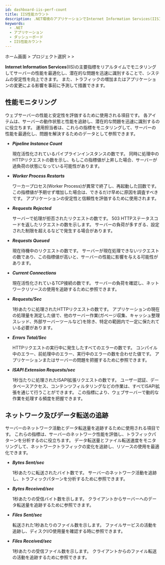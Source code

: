 ```yaml
---
id: dashboard-iis-perf-count
title: IIS性能カウント
description: .NET環境のアプリケーションでInternet Information Services(IIS)の性能と状態をリアルタイムでモニタリングできます。
keywords:
  - .NET
  - アプリケーション
  - ダッシューボード
  - IIS性能カウント
---
```


ホーム画面 &gt; プロジェクト選択 &gt; <Cmdname sid="side_dashboard" className="uitext" /> &gt; <Cmdname sid="side_iisDashboard" className="uitext" />

**Internet Information Services**(IIS)の主要指標をリアルタイムでモニタリングしてサーバーの性能を最適化し、潜在的な問題を迅速に識別することで、システムの安定性を向上できます。 また、トラフィックの増加またはアプリケーションの変更による影響を事前に予測して措置できます。

<ImgLang img='dotnet-dashboard-iis-perf-count.png' desc='IIS性能カウント' />

## 性能モニタリング

ウェブサーバーの性能と安定性を評価するために使用される項目です。 各アイテムは、サーバーの動作状態と性能を追跡し、潜在的な問題を迅速に識別するのに役立ちます。 運用担当者は、これらの指標をモニタリングして、サーバーの性能を最適化し、問題を解決するためのデータとして参照できます。

- **_Pipeline Instance Count_**

  現在活性化されているパイプラインインスタンスの数です。 同時に処理中のHTTPリクエストの数を示し、もしこの指標値が上昇した場合、サーバーが過負荷の状態になっている可能性があります。

- **_Worker Process Restarts_**

  ワーカープロセス(Worker Process)が異常で終了し、再起動した回数です。 この指標値が予期せず増加した場合は、できるだけ早めに原因を調査すべきです。 アプリケーションの安定性と信頼性を評価するために使用されます。

- **_Requests Rejected_**

  サーバーで処理が拒否されたリクエストの数です。 503 HTTPステータスコードを返したリクエストの数を示します。 サーバーの負荷が多すぎる、設定された制限を超えるなどで発生する場合があります。

- **_Requests Queued_**

  現在待機中のリクエストの数です。 サーバーが現在処理できないリクエストの数であり、この指標値が高いと、サーバーの性能に影響を与える可能性があります。

- **_Current Connections_**

  現在活性化されているTCP接続の数です。 サーバーの負荷を確認し、ネットワークリソースの使用を追跡するために参照できます。

- **_Requests/Sec_**

  1秒あたりに処理されたHTTPリクエストの数です。 アプリケーションの現在の処理量を測定した値で、他のサーバー作業(ガベージ収集、キャッシュ整理スレッド、外部サーバーツールなど)を除き、特定の範囲内で一定に保たれている必要があります。

- **_Errors Total/Sec_**

  HTTPリクエストの実行中に発生したすべてのエラーの数です。 コンパイル中のエラー、前処理中のエラー、実行中のエラーの数を合わせた値です。 アプリケーションまたはサーバーの問題を把握するために参照できます。

- **_ISAPI Extension Requests/sec_**

  1秒当たりに処理されたISAPI拡張リクエストの数です。 ユーザー認証、データベースアクセス、コンテンツフィルタリングなどの作業は、すべてISAPI拡張を通じて行うことができます。 この指標により、ウェブサーバーで動的な作業を処理する頻度を把握できます。

## ネットワーク及びデータ転送の追跡

サーバーのネットワーク活動とデータ転送量を追跡するために使用される項目です。 これらの指標は、サーバーのネットワーク性能を評価し、トラフィックパターンを分析するのに役立ちます。 データ転送量とファイル転送速度をモニタリングして、ネットワークトラフィックの変化を追跡し、リソースの使用を最適化できます。

- **_Bytes Sent/sec_**

  1秒あたりに転送されたバイト数です。 サーバーのネットワーク活動を追跡し、トラフィックパターンを分析するために参照できます。

- **_Bytes Received/sec_**

  1秒あたりの受信バイト数を示します。 クライアントからサーバーへのデータ転送量を追跡するために参照できます。

- **_Files Sent/sec_**

  転送された1秒あたりのファイル数を示します。 ファイルサービスの活動を追跡し、ディスクI/O使用量を確認する時に参照できます。

- **_Files Received/sec_**

  1秒あたりの受信ファイル数を示します。 クライアントからのファイル転送の活動を追跡するために参照できます。
